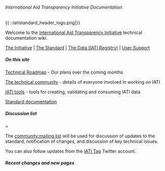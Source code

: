 ====== International Aid Transparency Initiative Documentation ======
{{ ::iatistandard_header_logo.png|}}

Welcome to the [[http://www.aidtransparency.net|International Aid Transparency Initiative]] technical documentation wiki. 

[[http://www.aidtransparency.net|The Initiative]] | [[http://www.iatistandard.org|The Standard]] | [[http://www.iatiregistry.org|The Data (IATI Registry)]] | [[http://support.iatistandard.org|User Support]]

===== On this site =====

[[roadmap:start|Technical Roadmap]] - Our plans over the coming months  

[[community:start|The technical community]] - details of everyone involved in working on IATI

[[tools:start|IATI tools]] - tools for creating, validating and consuming IATI data

[[standard:start|Standard documentation]]

===== Discussion list ======

The [[community:mailing list]] will be used for discussion of updates to the standard, notification of changes, and discussion of key technical issues.

You can also follow updates from the [[https://twitter.com/iati_tag|IATI Tag]] Twitter account. 

===== Recent changes and new pages =====
{{rss>http://wiki.iatistandard.org/feed.php 5 author date 1h}}